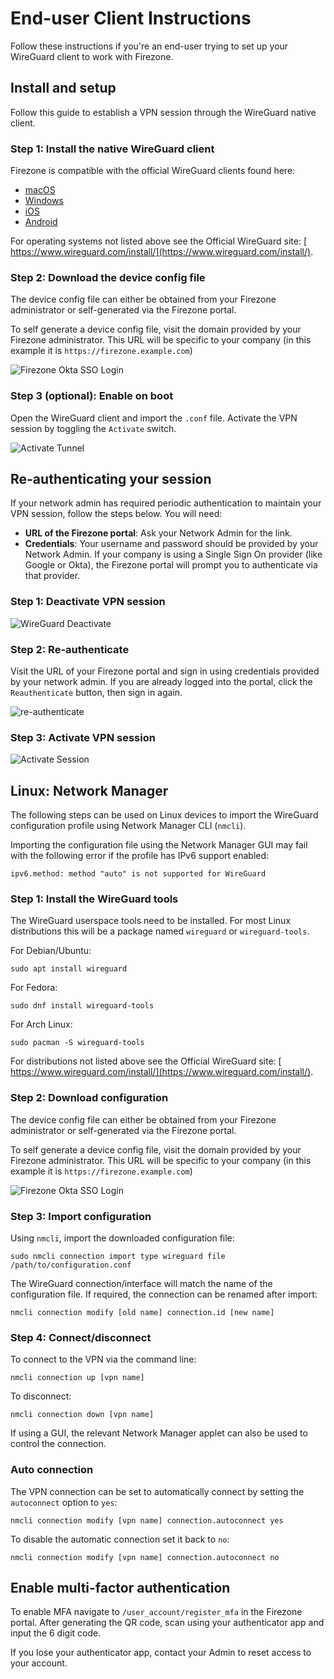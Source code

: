 
# End-user Client Instructions

Follow these instructions if you're an end-user trying to set up your WireGuard
client to work with Firezone.

## Install and setup

Follow this guide to establish a VPN session through the WireGuard native
client.

### Step 1: Install the native WireGuard client

Firezone is compatible with the official WireGuard clients found here:

- [macOS](https://itunes.apple.com/us/app/wireguard/id1451685025)
- [Windows](https://download.wireguard.com/windows-client/wireguard-installer.exe)
- [iOS](https://itunes.apple.com/us/app/wireguard/id1441195209)
- [Android](https://play.google.com/store/apps/details?id=com.wireguard.android)

For operating systems not listed above see the Official WireGuard site:
[ https://www.wireguard.com/install/](https://www.wireguard.com/install/).

### Step 2: Download the device config file

The device config file can either be obtained from your Firezone administrator
or self-generated via the Firezone portal.

To self generate a device config file, visit the domain provided by your
Firezone administrator. This URL will be specific to your company (in this
example it is `https://firezone.example.com`)

![Firezone Okta SSO Login](https://user-images.githubusercontent.com/52545545/156855886-5a4a0da7-065c-4ec1-af33-583dff4dbb72.gif)

### Step 3 (optional): Enable on boot

Open the WireGuard client and import the `.conf` file. Activate the VPN session
by toggling the `Activate` switch.

![Activate Tunnel](https://user-images.githubusercontent.com/52545545/156859686-41755bf7-a9ad-42ec-af5e-9f0734d962db.gif)

## Re-authenticating your session

If your network admin has required periodic authentication to maintain your VPN
session, follow the steps below. You will need:

- **URL of the Firezone portal**: Ask your Network Admin for the link.
- **Credentials**: Your username and password should be provided by your Network
  Admin. If your company is using a Single Sign On provider (like Google or
  Okta), the Firezone portal will prompt you to authenticate via that provider.

### Step 1: Deactivate VPN session

![WireGuard Deactivate](https://user-images.githubusercontent.com/52545545/156859259-a3d386ce-b304-4caa-96e6-a8e7ca96d098.png)

### Step 2: Re-authenticate

Visit the URL of your Firezone portal and sign in using credentials provided by
your network admin. If you are already logged into the portal, click the
`Reauthenticate` button, then sign in again.

![re-authenticate](https://user-images.githubusercontent.com/52545545/155812962-9b8688c1-00af-41e4-96c3-8fb52f840aed.gif)

### Step 3: Activate VPN session

![Activate Session](https://user-images.githubusercontent.com/52545545/156859636-fde95fc5-5b9c-4697-9108-2f277ed3fbef.png)

## Linux: Network Manager

The following steps can be used on Linux devices to import the WireGuard
configuration profile using Network Manager CLI (`nmcli`).

<Alert color="info">
Importing the configuration file using the Network Manager GUI may fail
with the following error if the profile has IPv6 support enabled:

```text
ipv6.method: method "auto" is not supported for WireGuard
```
</Alert>

### Step 1: Install the WireGuard tools

The WireGuard userspace tools need to be installed. For most Linux distributions
this will be a package named `wireguard` or `wireguard-tools`.

For Debian/Ubuntu:

```shell
sudo apt install wireguard
```

For Fedora:

```shell
sudo dnf install wireguard-tools
```

For Arch Linux:

```shell
sudo pacman -S wireguard-tools
```

For distributions not listed above see the Official WireGuard site:
[ https://www.wireguard.com/install/](https://www.wireguard.com/install/).

### Step 2: Download configuration

The device config file can either be obtained from your Firezone administrator
or self-generated via the Firezone portal.

To self generate a device config file, visit the domain provided by your
Firezone administrator. This URL will be specific to your company (in this
example it is `https://firezone.example.com`)

![Firezone Okta SSO Login](https://user-images.githubusercontent.com/52545545/156855886-5a4a0da7-065c-4ec1-af33-583dff4dbb72.gif)

### Step 3: Import configuration

Using `nmcli`, import the downloaded configuration file:

```shell
sudo nmcli connection import type wireguard file /path/to/configuration.conf
```

<Alert color="info">
The WireGuard connection/interface will match the name of the
configuration file. If required, the connection can be renamed after import:

```shell
nmcli connection modify [old name] connection.id [new name]
```

</Alert>

### Step 4: Connect/disconnect

To connect to the VPN via the command line:

```shell
nmcli connection up [vpn name]
```

To disconnect:

```shell
nmcli connection down [vpn name]
```

If using a GUI, the relevant Network Manager applet can also be used to control
the connection.

### Auto connection

The VPN connection can be set to automatically connect by setting the
`autoconnect` option to `yes`:

```shell
nmcli connection modify [vpn name] connection.autoconnect yes
```

To disable the automatic connection set it back to `no`:

```shell
nmcli connection modify [vpn name] connection.autoconnect no
```

## Enable multi-factor authentication

To enable MFA navigate to `/user_account/register_mfa` in the Firezone portal.
After generating the QR code, scan using your authenticator app and input the 6
digit code.

If you lose your authenticator app, contact your Admin to reset access to your
account.
